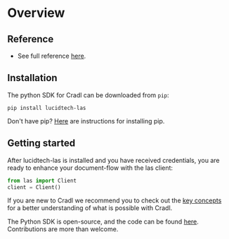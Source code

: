 # Overview

## Reference

- See full reference <a href="../../../../../python-docs/index.html" target="_blank">here</a>.

## Installation
The python SDK for Cradl can be downloaded from `pip`:
```commandline
pip install lucidtech-las
```

Don't have pip? [Here](https://pip.pypa.io/en/latest/installing/) are instructions for installing pip.

## Getting started
After lucidtech-las is installed and you have received credentials,
you are ready to enhance your document-flow with the las client:
```python
from las import Client
client = Client()
```
If you are new to Cradl we recommend you to check out the [key concepts](../../../concepts/models.mdx)
for a better understanding of what is possible with Cradl.

The Python SDK is open-source, and the code can be found [here](https://github.com/LucidtechAI/las-sdk-python).
Contributions are more than welcome.
